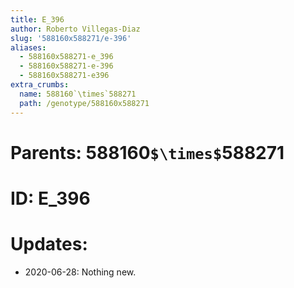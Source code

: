 ```yaml
---
title: E_396
author: Roberto Villegas-Diaz
slug: '588160x588271/e-396'
aliases:
  - 588160x588271-e_396
  - 588160x588271-e-396
  - 588160x588271-e396
extra_crumbs:
  name: 588160`\times`588271
  path: /genotype/588160x588271
---
```


# **Parents**: 588160`$\times$`588271
# **ID**: E_396
# **Updates**: 
 - 2020-06-28: Nothing new.
